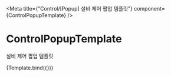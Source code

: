 

<Meta
  title={"Control/[Popup] 설비 제어 팝업 템플릿"}
  component={ControlPopupTemplate}
/>

# ControlPopupTemplate

설비 제어 팝업 템플릿


<Canvas>
  <Story
    name="Default"
    args={{ open: true, children: "콘텐츠 크기에 따라 height 변동" }}
  >
    {Template.bind({})}
  </Story>
</Canvas>
